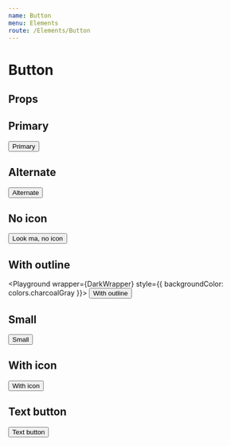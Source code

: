 ```yaml
---
name: Button
menu: Elements
route: /Elements/Button
---
```



# Button

## Props
<PropsTable of={Button} />

## Primary
<Playground wrapper={Wrapper}>
  <Button icon="">Primary</Button>
</Playground>

## Alternate
<Playground wrapper={Wrapper}>
  <Button theme="alternate">Alternate</Button>
</Playground>

## No icon
<Playground wrapper={Wrapper}>
  <Button hideArrow>Look ma, no icon</Button>
</Playground>

## With outline
<Playground wrapper={DarkWrapper} style={{ backgroundColor: colors.charcoalGray }}>
  <Button theme="outline">With outline</Button>
</Playground>

## Small
<Playground wrapper={Wrapper}>
  <Button small>Small</Button>
</Playground>

## With icon
<Playground wrapper={Wrapper}>
  <Button icon="windmill">With icon</Button>
</Playground>

## Text button
<Playground wrapper={Wrapper}>
  <Button theme="text">Text button</Button>
</Playground>

